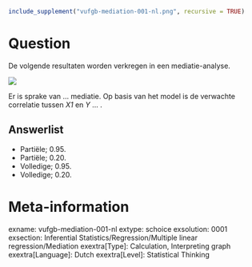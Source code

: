 ```r
include_supplement("vufgb-mediation-001-nl.png", recursive = TRUE)
```

Question
========
De volgende resultaten worden verkregen in een mediatie-analyse. 

![](vufgb-mediation-001-nl.png)

Er is sprake van ... mediatie. Op basis van het model is de verwachte correlatie tussen *X1* en *Y* ... .

Answerlist
----------
* Partiële; 0.95. 
* Partiële; 0.20.
* Volledige; 0.95.
* Volledige; 0.20.

Meta-information
================
exname: vufgb-mediation-001-nl
extype: schoice
exsolution: 0001
exsection: Inferential Statistics/Regression/Multiple linear regression/Mediation
exextra[Type]: Calculation, Interpreting graph
exextra[Language]: Dutch
exextra[Level]: Statistical Thinking
